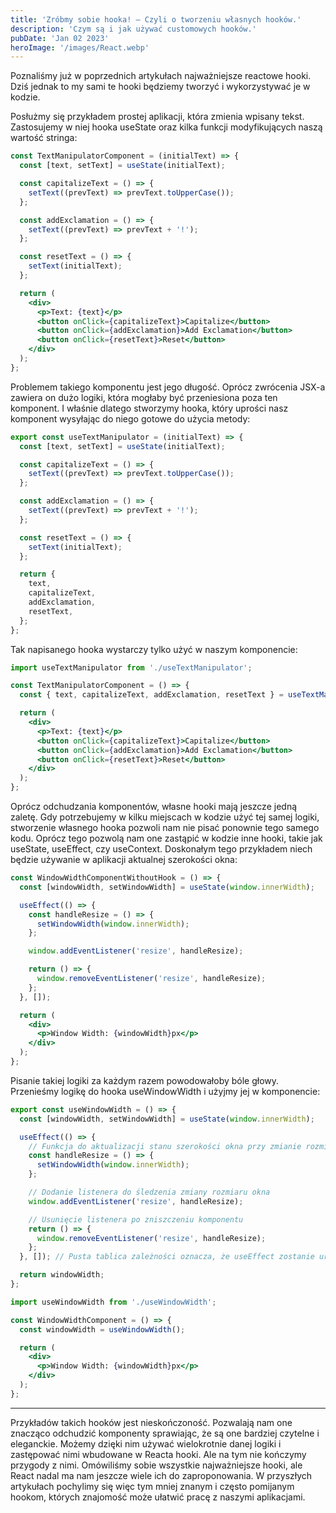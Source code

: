 ```yaml
---
title: 'Zróbmy sobie hooka! – Czyli o tworzeniu własnych hooków.'
description: 'Czym są i jak używać customowych hooków.'
pubDate: 'Jan 02 2023'
heroImage: '/images/React.webp'
---
```


Poznaliśmy już w poprzednich artykułach najważniejsze reactowe hooki. Dziś jednak to my sami te hooki będziemy tworzyć i wykorzystywać je w kodzie.

Posłużmy się przykładem prostej aplikacji, która zmienia wpisany tekst. Zastosujemy w niej hooka useState oraz kilka funkcji modyfikujących naszą wartość stringa:

```jsx
const TextManipulatorComponent = (initialText) => {
  const [text, setText] = useState(initialText);

  const capitalizeText = () => {
    setText((prevText) => prevText.toUpperCase());
  };

  const addExclamation = () => {
    setText((prevText) => prevText + '!');
  };

  const resetText = () => {
    setText(initialText);
  };

  return (
    <div>
      <p>Text: {text}</p>
      <button onClick={capitalizeText}>Capitalize</button>
      <button onClick={addExclamation}>Add Exclamation</button>
      <button onClick={resetText}>Reset</button>
    </div>
  );
};
```

Problemem takiego komponentu jest jego długość. Oprócz zwrócenia JSX-a zawiera on dużo logiki, która mogłaby być przeniesiona poza ten komponent. I właśnie dlatego stworzymy hooka, który uprości nasz komponent wysyłając do niego gotowe do użycia metody:

```jsx
export const useTextManipulator = (initialText) => {
  const [text, setText] = useState(initialText);

  const capitalizeText = () => {
    setText((prevText) => prevText.toUpperCase());
  };

  const addExclamation = () => {
    setText((prevText) => prevText + '!');
  };

  const resetText = () => {
    setText(initialText);
  };

  return {
    text,
    capitalizeText,
    addExclamation,
    resetText,
  };
};
```

Tak napisanego hooka wystarczy tylko użyć w naszym komponencie:

```jsx
import useTextManipulator from './useTextManipulator';

const TextManipulatorComponent = () => {
  const { text, capitalizeText, addExclamation, resetText } = useTextManipulator('Hello, World!');

  return (
    <div>
      <p>Text: {text}</p>
      <button onClick={capitalizeText}>Capitalize</button>
      <button onClick={addExclamation}>Add Exclamation</button>
      <button onClick={resetText}>Reset</button>
    </div>
  );
};
```

Oprócz odchudzania komponentów, własne hooki mają jeszcze jedną zaletę. Gdy potrzebujemy w kilku miejscach w kodzie użyć tej samej logiki, stworzenie własnego hooka pozwoli nam nie pisać ponownie tego samego kodu. Oprócz tego pozwolą nam one zastąpić w kodzie inne hooki, takie jak useState, useEffect, czy useContext. Doskonałym tego przykładem niech będzie używanie w aplikacji aktualnej szerokości okna:

```jsx
const WindowWidthComponentWithoutHook = () => {
  const [windowWidth, setWindowWidth] = useState(window.innerWidth);

  useEffect(() => {
    const handleResize = () => {
      setWindowWidth(window.innerWidth);
    };

    window.addEventListener('resize', handleResize);

    return () => {
      window.removeEventListener('resize', handleResize);
    };
  }, []);

  return (
    <div>
      <p>Window Width: {windowWidth}px</p>
    </div>
  );
};
```

Pisanie takiej logiki za każdym razem powodowałoby bóle głowy. Przenieśmy logikę do hooka useWindowWidth i użyjmy jej w komponencie:

```jsx
export const useWindowWidth = () => {
  const [windowWidth, setWindowWidth] = useState(window.innerWidth);

  useEffect(() => {
    // Funkcja do aktualizacji stanu szerokości okna przy zmianie rozmiaru
    const handleResize = () => {
      setWindowWidth(window.innerWidth);
    };

    // Dodanie listenera do śledzenia zmiany rozmiaru okna
    window.addEventListener('resize', handleResize);

    // Usunięcie listenera po zniszczeniu komponentu
    return () => {
      window.removeEventListener('resize', handleResize);
    };
  }, []); // Pusta tablica zależności oznacza, że useEffect zostanie uruchomiony tylko raz po zamontowaniu komponentu

  return windowWidth;
};
```

```jsx
import useWindowWidth from './useWindowWidth';

const WindowWidthComponent = () => {
  const windowWidth = useWindowWidth();

  return (
    <div>
      <p>Window Width: {windowWidth}px</p>
    </div>
  );
};
```

***

Przykładów takich hooków jest nieskończoność. Pozwalają nam one znacząco odchudzić komponenty sprawiając, że są one bardziej czytelne i eleganckie. Możemy dzięki nim używać wielokrotnie danej logiki i zastępować nimi wbudowane w Reacta hooki. Ale na tym nie kończymy przygody z nimi. Omówiliśmy sobie wszystkie najważniejsze hooki, ale React nadal ma nam jeszcze wiele ich do zaproponowania. W przyszłych artykułach pochylimy się więc tym mniej znanym i często pomijanym hookom, których znajomość może ułatwić pracę z naszymi aplikacjami.